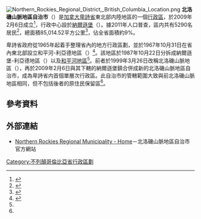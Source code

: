 {{noteTA
|1=zh-cn:不列颠哥伦比亚;zh-hk:卑詩;zh-mo:卑詩;zh-tw:英屬哥倫比亞
|2=zh-cn:落基;zh-hk:洛磯;zh-mo:洛磯;zh-tw:洛磯
}}
[[File:Northern_Rockies_Regional_District,_British_Columbia_Location.png|right]]
'''北洛磯山脈地區自治市'''（{{lang-en|Northern Rockies Regional Municipality}}）是[[加拿大|加拿大]][[卑詩省|卑詩省]]東北部内陸地區的一個[[不列顛哥倫比亞省行政區劃|行政區]]，於2009年2月6日成立<ref>{{Cite web |url=http://www.northernrockies.ca/EN/main/visitors/about-municipality.html |title=About the Municipality |accessdate=2014-01-29 |work=北洛磯山脈地區自治市 |deadurl=yes |archiveurl=https://web.archive.org/web/20151208200241/http://www.northernrockies.ca/EN/main/visitors/about-municipality.html |archivedate=2015-12-08 }}</ref>，行政中心設於[[纳尔逊堡_(不列颠哥伦比亚省)|納爾遜堡]]（{{lang|en|Fort Nelson}}）。據2011年人口普查，區内共有5290名居民<ref>{{Cite web |url=http://www12.statcan.gc.ca/census-recensement/news-nouvelles/corr/cgen004-eng.cfm |title=Corrections and updates: Population and dwelling count amendments, 2011 Census |accessdate=2013-08-13 |work=[[Statistics_Canada|Statistics Canada]] |date=2014-01-08 |archive-date=2016-12-10 |archive-url=https://web.archive.org/web/20161210201938/https://www12.statcan.gc.ca/census-recensement/news-nouvelles/corr/cgen004-eng.cfm |dead-url=no }}</ref>，總面積85,014.52平方公里<ref name="2011census">{{Cite web |url=http://www12.statcan.gc.ca/census-recensement/2011/dp-pd/prof/details/page.cfm?Lang=E&Geo1=CD&Code1=5953&Geo2=PR&Code2=59&Data=Count&SearchText=fraser%20fort%20george&SearchType=Begins&SearchPR=59&B1=All&Custom=&TABID=1 |title=Census Profile - Census Division |accessdate=2014-01-29 |work=[[Statistics_Canada|Statistics Canada]] |date=2014-01-08 |archive-date=2014-02-01 |archive-url=https://web.archive.org/web/20140201193309/http://www12.statcan.gc.ca/census-recensement/2011/dp-pd/prof/details/page.cfm?Lang=E&Geo1=CD&Code1=5953&Geo2=PR&Code2=59&Data=Count&SearchText=fraser%20fort%20george&SearchType=Begins&SearchPR=59&B1=All&Custom=&TABID=1 |dead-url=no }}</ref>，佔全省面積約9%。

卑詩省政府從1965年起着手整理省內的地方行政區劃，並於1967年10月31日在省內東北部設立和平河-利亞德地區（{{lang|en|Peace River-Liard Regional District}}）<ref name="GeoBC">{{Cite web |url=http://apps.gov.bc.ca/pub/bcgnws/names/54454.html |title=BC Geographical Names: Northern Rockies Regional District |accessdate=2014-01-29 |work=GeoBC |archive-date=2014-02-02 |archive-url=https://web.archive.org/web/20140202154626/http://apps.gov.bc.ca/pub/bcgnws/names/54454.html |dead-url=no }}</ref>。該地區於1987年10月22日分拆成納爾遜堡-利亞德地區（{{lang|en|Fort Nelson-Liard Regional District}}）以及[[和平河地區|和平河地區]]<ref name="GeoBC"/>。前者於1999年3月26日改稱北洛磯山脈地區（{{lang|en|Northern Rockies Regional District}}），再於2009年2月6日與其下轄的納爾遜堡鎮合併成新的北洛磯山脈地區自治市，成為卑詩省内首個單層次行政區。此自治市的管轄範圍大致與前北洛磯山脈地區相同，但不包括後者的原住民保留區<ref name="GeoBC"/>。

== 參考資料 ==
{{reflist}}

== 外部連結 ==
{{commonscat|Northern Rockies Regional Municipality}}
*{{en}}[http://www.northernrockies.ca/EN/index.html Northern Rockies Regional Municipality - Home]{{Wayback|url=http://www.northernrockies.ca/EN/index.html |date=20140418212456 }}－北洛磯山脈地區自治市官方網站

{{不列颠哥伦比亚省行政区划}}

[[Category:不列顛哥倫比亞省行政區劃|Category:不列顛哥倫比亞省行政區劃]]